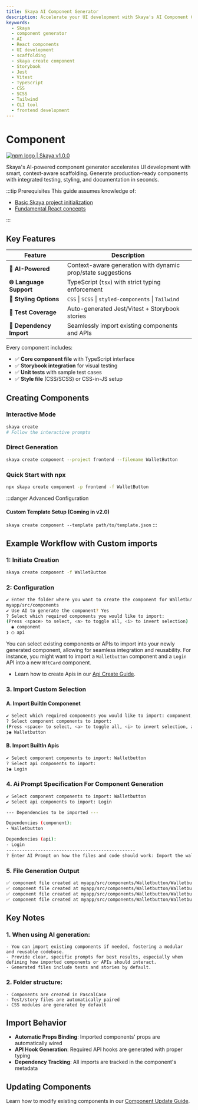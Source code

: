 ```yaml
---
title: Skaya AI Component Generator 
description: Accelerate your UI development with Skaya's AI Component Generator. Learn how to use the `skaya create component` command to instantly scaffold React components with TypeScript, Storybook stories, and unit tests.
keywords:
  - Skaya
  - component generator
  - AI
  - React components
  - UI development
  - scaffolding
  - skaya create component
  - Storybook
  - Jest
  - Vitest
  - TypeScript
  - CSS
  - SCSS
  - Tailwind
  - CLI tool
  - frontend development
---
```


# Component

<div
  style={{
    display: "flex",
    alignItems: "center",
    borderRadius: "4px",
    height: "20px",
    border: "2px solid red",
    padding: "1rem",
  }}
>
  <a
    href="https://www.npmjs.com/package/skaya"
    target="_blank"
    style={{
      display: "flex",
      alignItems: "center",
      gap: "0.5rem",
      color: "#cb3837",
      textDecoration: "none",
      fontWeight: "bold",
    }}
  >
    <img
      src="/logo/npm-logo-red.png"
      alt="npm logo"
      style={{ height: "12px" }}
    />
    <span>| Skaya v1.0.0</span>
  </a>
</div>

Skaya's AI-powered component generator accelerates UI development with smart, context-aware scaffolding. Generate production-ready components with integrated testing, styling, and documentation in seconds.


:::tip Prerequisites
This guide assumes knowledge of:
- [Basic Skaya project initialization](/guide/Cli-sdk/Init/Skayajs)
- [Fundamental React concepts](https://react.dev/learn)

:::

## Key Features

| Feature                | Description                                                                 |
|------------------------|-----------------------------------------------------------------------------|
| **🤖 AI-Powered**      | Context-aware generation with dynamic prop/state suggestions                |
| **🌐 Language Support**| TypeScript (`tsx`) with strict typing enforcement                           |
| **🎨 Styling Options** | `CSS` \| `SCSS` \| `styled-components` \| `Tailwind`                       |
| **🧪 Test Coverage**   | Auto-generated Jest/Vitest + Storybook stories                              |
| **🔄 Dependency Import**| Seamlessly import existing components and APIs                              |


Every component includes:
- ✅ **Core component file** with TypeScript interface
- ✅ **Storybook integration** for visual testing
- ✅ **Unit tests** with sample test cases
- ✅ **Style file** (CSS/SCSS) or CSS-in-JS setup

## Creating Components

### Interactive Mode
```bash
skaya create
# Follow the interactive prompts
```

### Direct Generation
```bash
skaya create component --project frontend --filename WalletButton
```

### Quick Start with npx
```bash
npx skaya create component -p frontend -f WalletButton
```


:::danger Advanced Configuration
#### Custom Template Setup (Coming in v2.0)
`skaya create component --template path/to/template.json`
:::


## Example Workflow with Custom imports

### 1: Initiate Creation
```bash
skaya create component -f WalletButton
```

### 2: Configuration
```bash
✔ Enter the folder where you want to create the component for Walletbutton:
myapp/src/components
✔ Use AI to generate the component? Yes
? Select which required components you would like to import: 
(Press <space> to select, <a> to toggle all, <i> to invert selection)
  ◉ component
❯ ◯ api
```

  You can select existing components or APIs to import into your newly generated component, allowing for seamless integration and reusability. For instance, you might want to import a `Walletbutton` component and a `Login` API into a new `NftCard` component.

- Learn how to create Apis in our [Api Create Guide](/guide/Cli-sdk/Create/Api).

### 3. Import Custom Selection

#### A. Import BuiltIn Componenet

```bash
✔ Select which required components you would like to import: component, api
? Select component components to import:
(Press <space> to select, <a> to toggle all, <i> to invert selection, and <enter> to proceed)
❯◉ Walletbutton
```
#### B. Import BuiltIn Apis
```bash
✔ Select component components to import: Walletbutton
? Select api components to import:
❯◉ Login
```


### 4. Ai Prompt Specification For Component Generation
```bash
✔ Select component components to import: Walletbutton
✔ Select api components to import: Login

--- Dependencies to be imported ---

Dependencies (component):
- Walletbutton

Dependencies (api):
- Login
-------------------------------------------------
? Enter AI Prompt on how the files and code should work: Import the walletconenctbutton and use login api to create a nftcard
```

### 5. File Generation Output
```bash
✅ component file created at myapp/src/components/Walletbutton/Walletbutton.tsx
✅ component file created at myapp/src/components/Walletbutton/Walletbutton.stories.tsx
✅ component file created at myapp/src/components/Walletbutton/Walletbutton.test.tsx
✅ component file created at myapp/src/components/Walletbutton/Walletbutton.css
```

## Key Notes

### 1. When using AI generation:
    - You can import existing components if needed, fostering a modular and reusable codebase.
    - Provide clear, specific prompts for best results, especially when defining how imported components or APIs should interact.
    - Generated files include tests and stories by default.


### 2. Folder structure:
    - Components are created in PascalCase
    - Test/story files are automatically paired
    - CSS modules are generated by default


## Import Behavior
- **Automatic Props Binding**: Imported components' props are automatically wired
- **API Hook Generation**: Required API hooks are generated with proper typing
- **Dependency Tracking**: All imports are tracked in the component's metadata



## Updating Components
Learn how to modify existing components in our [Component Update Guide](/guide/Cli-sdk/Update/Component).